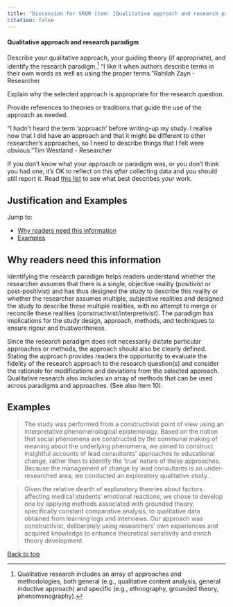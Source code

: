 ```yaml
---
title: "Discussion for SRQR item: [Qualitative approach and research paradigm](..)"
citation: false
---
```

::: {.grid id="qualitative-approach"}
::: {.g-col-9}
#### Qualitative approach and research paradigm
:::
::: {.g-col-3}
:::
:::

Describe your qualitative <span class="defined" data-bs-toggle="offcanvas" href="#glossaryItem4" aria-controls="offcanvasExample" role="button">approach</span>, your guiding theory (if appropriate), and identify the <span class="defined" data-bs-toggle="offcanvas" href="#glossaryItem0" aria-controls="offcanvasExample" role="button">research paradigm</span>.^[Qualitative research includes an array of approaches and methodologies, both general (e.g., qualitative content analysis, general inductive approach) and specific (e.g., ethnography, grounded theory, phenomenography).] ["I like it when authors describe terms in their own words as well as using the proper terms."[Rahilah Zayn - Researcher]{.attribution}]{.aside}

Explain why the selected approach is appropriate for the research question.

Provide references to theories or traditions that guide the use of the approach as needed.

["I hadn't heard the term 'approach' before writing-up my study. I realise now that I did have an approach and that it might be different to other researcher's approaches, so I need to describe things that I felt were obvious."[Tim Westland - Researcher]{.attribution}]{.aside}

<!-- #ASK Charlotte null case, resources -->

If you don't know what your approach or paradigm was, or you don't think you had one, it's OK to reflect on this _after_ collecting data and you should still report it. Read [this list](.) to see what best describes your work.

::: {#qualitative-approach-collapsible .callout-note appearance="minimal" collapse=true}

## Justification and Examples

Jump to:

* [Why readers need this information](#sec-qualitative-approach-2)
* [Examples](#sec-qualitative-approach-3)


## Why readers need this information{#sec-qualitative-approach-2}

Identifying the <span class="defined" data-bs-toggle="offcanvas" href="#glossaryItem0" aria-controls="offcanvasExample" role="button">research paradigm</span> helps readers understand whether the researcher assumes that there is a single, objective reality (positivist or post-positivist) and has thus designed the study to describe this reality or whether the researcher assumes multiple, subjective realities and designed the study to describe these multiple realities, with no attempt to merge or reconcile these realities (constructivist/interpretivist). The paradigm has implications for the study design, <span class="defined" data-bs-toggle="offcanvas" href="#glossaryItem4" aria-controls="offcanvasExample" role="button">approach</span>, methods, and techniques to ensure rigour and trustworthiness.

Since the <span class="defined" data-bs-toggle="offcanvas" href="#glossaryItem0" aria-controls="offcanvasExample" role="button">research paradigm</span> does not necessarily dictate particular approaches or methods, the <span class="defined" data-bs-toggle="offcanvas" href="#glossaryItem4" aria-controls="offcanvasExample" role="button">approach</span> should also be clearly defined. Stating the <span class="defined" data-bs-toggle="offcanvas" href="#glossaryItem4" aria-controls="offcanvasExample" role="button">approach</span> provides readers the opportunity to evaluate the fidelity of the research <span class="defined" data-bs-toggle="offcanvas" href="#glossaryItem4" aria-controls="offcanvasExample" role="button">approach</span> to the research question(s) and consider the rationale for modifications and deviations from the selected <span class="defined" data-bs-toggle="offcanvas" href="#glossaryItem4" aria-controls="offcanvasExample" role="button">approach</span>. Qualitative research also includes an array of methods that can be used across paradigms and approaches. (See also Item 10).

## Examples{#sec-qualitative-approach-3}

> The study was performed from a constructivist point of view using an interpretative phenomenological epistemology. Based on the notion that social phenomena are constructed by the communal making of meaning about the underlying phenomena, we aimed to construct insightful accounts of lead consultants’ approaches to educational change, rather than to identify the ‘true’ nature of these approaches. Because the management of change by lead consultants is an under-researched area, we conducted an exploratory qualitative study...

> Given the relative dearth of explanatory theories about factors affecting medical students’ emotional reactions, we chose to develop one by applying methods associated with <span class="defined" data-bs-toggle="offcanvas" href="#glossaryItem9" aria-controls="offcanvasExample" role="button">grounded theory</span>, specifically constant comparative analysis, to qualitative data obtained from learning logs and interviews. Our <span class="defined" data-bs-toggle="offcanvas" href="#glossaryItem4" aria-controls="offcanvasExample" role="button">approach</span> was constructivist, deliberately using researchers’ own experiences and acquired knowledge to enhance theoretical sensitivity and enrich theory development.

[Back to top](#qualitative-approach)
:::

<script src="https://giscus.app/client.js"
data-repo="jamesrharwood/srqr"
data-repo-id="R_kgDOIaTtVw"
data-category="Announcements"
data-category-id="DIC_kwDOIaTtV84CSe8S"
data-mapping="specific"
data-term="Qualitative approach and research paradigm"
data-strict="0"
data-reactions-enabled="1"
data-emit-metadata="0"
data-theme="preferred_color_scheme"
data-theme="light"
data-lang="en"
crossorigin="anonymous"
async>
</script>
